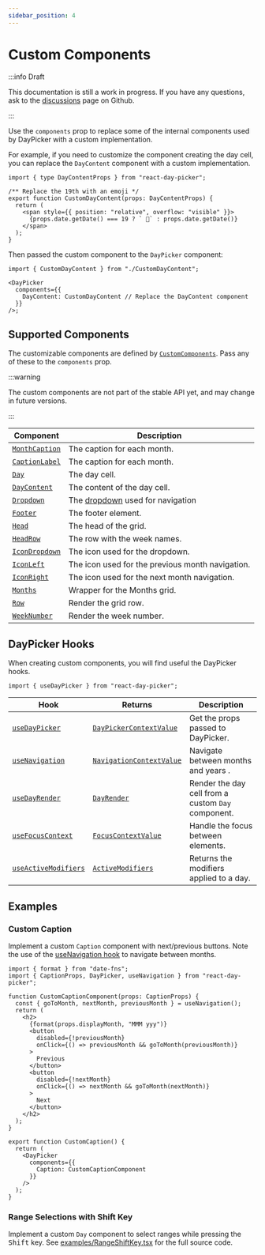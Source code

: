 ```yaml
---
sidebar_position: 4
---
```


# Custom Components

:::info Draft

This documentation is still a work in progress. If you have any questions, ask to the [discussions](https://github.com/gpbl/react-day-picker/discussions) page on Github.

:::

Use the `components` prop to replace some of the internal components used by DayPicker with a custom implementation.

For example, if you need to customize the component creating the day cell, you can replace the `DayContent` component with a custom implementation.

```tsx title="./CustomDayContent.tsx"
import { type DayContentProps } from "react-day-picker";

/** Replace the 19th with an emoji */
export function CustomDayContent(props: DayContentProps) {
  return (
    <span style={{ position: "relative", overflow: "visible" }}>
      {props.date.getDate() === 19 ? ` 🎉` : props.date.getDate()}
    </span>
  );
}
```

Then passed the custom component to the `DayPicker` component:

```tsx title="./MyApp.jsx"
import { CustomDayContent } from "./CustomDayContent";

<DayPicker
  components={{
    DayContent: CustomDayContent // Replace the DayContent component
  }}
/>;
```

<BrowserWindow>
  <Examples.CustomDayContent />
</BrowserWindow>

## Supported Components

The customizable components are defined by [`CustomComponents`](/api/type-aliases/CustomComponents). Pass any of these to the `components` prop.

:::warning

The custom components are not part of the stable API yet, and may change in future versions.

:::

| Component                                        | Description                                                                                  |
| ------------------------------------------------ | -------------------------------------------------------------------------------------------- |
| [`MonthCaption`](/api/functions/MonthCaption.md) | The caption for each month.                                                                  |
| [`CaptionLabel`](/api/functions/CaptionLabel.md) | The caption for each month.                                                                  |
| [`Day`](/api/functions/Day.md)                   | The day cell.                                                                                |
| [`DayContent`](/api/functions/DayContent.md)     | The content of the day cell.                                                                 |
| [`Dropdown`](/api/functions/Dropdown.md)         | The [dropdown](../using-daypicker/customization.mdx#dropdown-navigation) used for navigation |
| [`Footer`](/api/functions/Footer.md)             | The footer element.                                                                          |
| [`Head`](/api/functions/Head.md)                 | The head of the grid.                                                                        |
| [`HeadRow`](/api/functions/HeadRow.md)           | The row with the week names.                                                                 |
| [`IconDropdown`](/api/functions/IconDropdown.md) | The icon used for the dropdown.                                                              |
| [`IconLeft`](/api/functions/IconLeft.md)         | The icon used for the previous month navigation.                                             |
| [`IconRight`](/api/functions/IconRight.md)       | The icon used for the next month navigation.                                                 |
| [`Months`](/api/functions/Months.md)             | Wrapper for the Months grid.                                                                 |
| [`Row`](/api/functions/Row.md)                   | Render the grid row.                                                                         |
| [`WeekNumber`](/api/functions/WeekNumber.md)     | Render the week number.                                                                      |

## DayPicker Hooks

When creating custom components, you will find useful the DayPicker hooks.

```tsx
import { useDayPicker } from "react-day-picker";
```

| Hook                                                         | Returns                                                               | Description                                        |
| ------------------------------------------------------------ | --------------------------------------------------------------------- | -------------------------------------------------- |
| [`useDayPicker`](/api/functions/useDayPicker.md)             | [`DayPickerContextValue`](/api/interfaces/DayPickerContextValue.md)   | Get the props passed to DayPicker.                 |
| [`useNavigation`](/api/functions/useNavigation.md)           | [`NavigationContextValue`](/api/interfaces/NavigationContextValue.md) | Navigate between months and years .                |
| [`useDayRender`](/api/functions/useDayRender.md)             | [`DayRender`](/api/type-aliases/DayRender.md)                         | Render the day cell from a custom `Day` component. |
| [`useFocusContext`](/api/functions/useFocusContext.md)       | [`FocusContextValue`](/api/type-aliases/FocusContextValue.md)         | Handle the focus between elements.                 |
| [`useActiveModifiers`](/api/functions/useActiveModifiers.md) | [`ActiveModifiers`](/api/type-aliases/ActiveModifiers.md)             | Returns the modifiers applied to a day.            |

## Examples

### Custom Caption

Implement a custom `Caption` component with next/previous buttons. Note the use of the [useNavigation hook](/api/functions/useNavigation) to navigate between months.

```tsx
import { format } from "date-fns";
import { CaptionProps, DayPicker, useNavigation } from "react-day-picker";

function CustomCaptionComponent(props: CaptionProps) {
  const { goToMonth, nextMonth, previousMonth } = useNavigation();
  return (
    <h2>
      {format(props.displayMonth, "MMM yyy")}
      <button
        disabled={!previousMonth}
        onClick={() => previousMonth && goToMonth(previousMonth)}
      >
        Previous
      </button>
      <button
        disabled={!nextMonth}
        onClick={() => nextMonth && goToMonth(nextMonth)}
      >
        Next
      </button>
    </h2>
  );
}

export function CustomCaption() {
  return (
    <DayPicker
      components={{
        Caption: CustomCaptionComponent
      }}
    />
  );
}
```

<BrowserWindow>
  <Examples.CustomCaption />
</BrowserWindow>

### Range Selections with Shift Key

Implement a custom `Day` component to select ranges while pressing the <kbd>Shift</kbd> key. See [examples/RangeShiftKey.tsx](https://github.com/gpbl/react-day-picker/blob/main/website/examples/RangeShiftKey.tsx) for the full source code.

<BrowserWindow>
  <Examples.RangeShiftKey />
</BrowserWindow>
